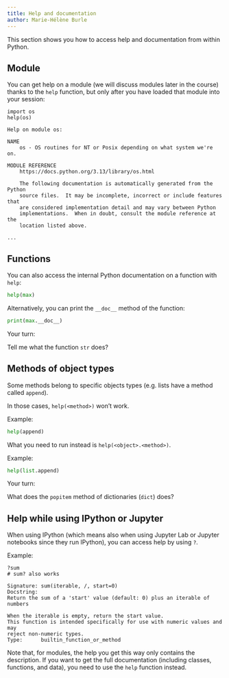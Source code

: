 ```yaml
---
title: Help and documentation
author: Marie-Hélène Burle
---
```


:::{.def}

This section shows you how to access help and documentation from within Python.

:::

## Module

You can get help on a module (we will discuss modules later in the course) thanks to the `help` function, but only after you have loaded that module into your session:

```.python
import os
help(os)
```

```
Help on module os:

NAME
    os - OS routines for NT or Posix depending on what system we're on.

MODULE REFERENCE
    https://docs.python.org/3.13/library/os.html

    The following documentation is automatically generated from the Python
    source files.  It may be incomplete, incorrect or include features that
    are considered implementation detail and may vary between Python
    implementations.  When in doubt, consult the module reference at the
    location listed above.

...
```

## Functions

You can also access the internal Python documentation on a function with `help`:

```python
help(max)
```

Alternatively, you can print the `__doc__` method of the function:

```python
print(max.__doc__)
```

:::{.exo}

:::{.yourturn}

Your turn:

:::

Tell me what the function `str` does?

:::

## Methods of object types

Some methods belong to specific objects types (e.g. lists have a method called `append`).

In those cases, `help(<method>)` won't work.

:::{.example}

Example:

:::

```python
help(append)
```

What you need to run instead is `help(<object>.<method>)`.

:::{.example}

Example:

:::

```python
help(list.append)
```

:::{.exo}

:::{.yourturn}

Your turn:

:::

What does the `popitem` method of dictionaries (`dict`) does?

:::

## Help while using IPython or Jupyter

When using IPython (which means also when using Jupyter Lab or Jupyter notebooks since they run IPython), you can access help by using `?`.

:::{.example}

Example:

:::

```.python
?sum
# sum? also works
```

```
Signature: sum(iterable, /, start=0)
Docstring:
Return the sum of a 'start' value (default: 0) plus an iterable of numbers

When the iterable is empty, return the start value.
This function is intended specifically for use with numeric values and may
reject non-numeric types.
Type:      builtin_function_or_method
```

:::{.note}

Note that, for modules, the help you get this way only contains the description. If you want to get the full documentation (including classes, functions, and data), you need to use the `help` function instead.

:::

